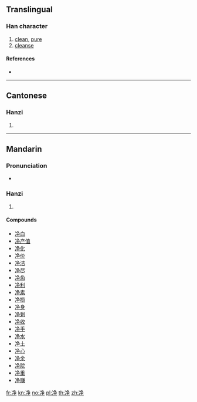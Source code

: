 {{also|凈|淨}}
==Translingual==

===Han character===
{{Han char|rn=15|rad=冫|as=06|sn=8|four=|canj=IMNSD}}

# [[clean]], [[pure]]
# [[cleanse]]

====References====
* {{Han ref|kx=0132.201|hdz=10297.130|uh=51C0|ud=20928}}

----

==Cantonese==

===Hanzi===
{{yue-hanzi|jyut=|y=jeng6, jing6|tra=凈}}

# {{defn|lang=yue|sort=冫06}}

----

==Mandarin==

===Pronunciation===
* {{audio|Zh-jìng.ogg|Audio|lang=cmn}}

===Hanzi===
{{cmn-hanzi|tra=凈|pin=[[jìng]] ([[jing4]])|wg=ching<sup>4</sup>}}

# {{defn|lang=cmn|sort=冫06}}

====Compounds====
* [[净白]]
* [[净产值]]
* [[净化]]
* [[净价]]
* [[净洁]]
* [[净尽]]
* [[净角]]
* [[净利]]
* [[净素]]
* [[净损]]
* [[净身]]
* [[净剩]]
* [[净收]]
* [[净手]]
* [[净水]]
* [[净土]]
* [[净心]]
* [[净余]]
* [[净院]]
* [[净重]]
* [[净赚]]

[[fr:净]]
[[kn:净]]
[[no:净]]
[[pl:净]]
[[th:净]]
[[zh:净]]